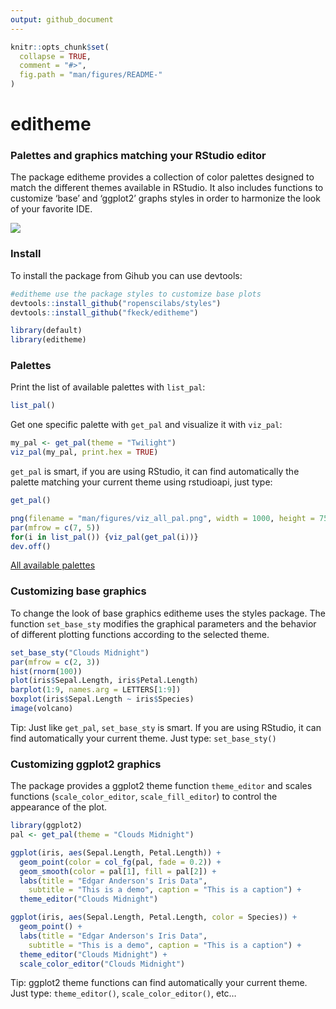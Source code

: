 ```yaml
---
output: github_document
---
```


<!-- README.md is generated from README.Rmd. Please edit that file -->

```r
knitr::opts_chunk$set(
  collapse = TRUE,
  comment = "#>",
  fig.path = "man/figures/README-"
)
```



# editheme

### Palettes and graphics matching your RStudio editor
The package editheme provides a collection of color palettes designed to match the different themes available in RStudio. It also includes functions to customize 'base' and 'ggplot2' graphs styles in order to harmonize the look of your favorite IDE.

![](man/figures/demo_editheme.gif)

### Install
To install the package from Gihub you can use devtools:

```r
#editheme use the package styles to customize base plots
devtools::install_github("ropenscilabs/styles")
devtools::install_github("fkeck/editheme")
```

```r
library(default)
library(editheme)
```

### Palettes
Print the list of available palettes with `list_pal`:

```r
list_pal()
```

Get one specific palette with `get_pal` and visualize it with `viz_pal`:

```r
my_pal <- get_pal(theme = "Twilight")
viz_pal(my_pal, print.hex = TRUE)
```

`get_pal` is smart, if you are using RStudio, it can find automatically the palette matching your current theme using rstudioapi, just type:

```r
get_pal()
```

```r
png(filename = "man/figures/viz_all_pal.png", width = 1000, height = 750, pointsize = 20)
par(mfrow = c(7, 5))
for(i in list_pal()) {viz_pal(get_pal(i))}
dev.off()
```
[All available palettes](man/figures/viz_all_pal.png)

### Customizing base graphics
To change the look of base graphics editheme uses the styles package.
The function `set_base_sty` modifies the graphical parameters and the behavior of different
plotting functions according to the selected theme.

```r
set_base_sty("Clouds Midnight")
par(mfrow = c(2, 3))
hist(rnorm(100))
plot(iris$Sepal.Length, iris$Petal.Length)
barplot(1:9, names.arg = LETTERS[1:9])
boxplot(iris$Sepal.Length ~ iris$Species)
image(volcano)
```

Tip: Just like `get_pal`, `set_base_sty` is smart. If you are using RStudio, it can find automatically your current theme. Just type: `set_base_sty()`

### Customizing ggplot2 graphics
The package provides a ggplot2 theme function `theme_editor` and scales functions
(`scale_color_editor`, `scale_fill_editor`) to control the appearance of the plot.

```r
library(ggplot2)
pal <- get_pal(theme = "Clouds Midnight")

ggplot(iris, aes(Sepal.Length, Petal.Length)) +
  geom_point(color = col_fg(pal, fade = 0.2)) +
  geom_smooth(color = pal[1], fill = pal[2]) +
  labs(title = "Edgar Anderson's Iris Data",
    subtitle = "This is a demo", caption = "This is a caption") +
  theme_editor("Clouds Midnight")

ggplot(iris, aes(Sepal.Length, Petal.Length, color = Species)) +
  geom_point() +
  labs(title = "Edgar Anderson's Iris Data",
    subtitle = "This is a demo", caption = "This is a caption") +
  theme_editor("Clouds Midnight") +
  scale_color_editor("Clouds Midnight")
```


Tip: ggplot2 theme functions can find automatically your current theme. Just type: `theme_editor()`, `scale_color_editor()`, etc...



